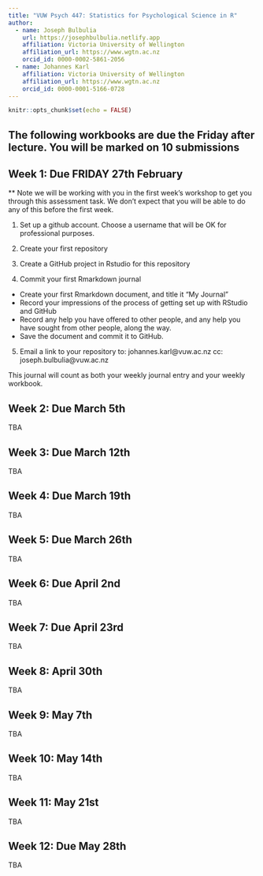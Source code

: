 ```yaml
---
title: "VUW Psych 447: Statistics for Psychological Science in R"
author:
  - name: Joseph Bulbulia
    url: https://josephbulbulia.netlify.app
    affiliation: Victoria University of Wellington
    affiliation_url: https://www.wgtn.ac.nz
    orcid_id: 0000-0002-5861-2056
  - name: Johannes Karl 
    affiliation: Victoria University of Wellington
    affiliation_url: https://www.wgtn.ac.nz
    orcid_id: 0000-0001-5166-0728
---
```


```r
knitr::opts_chunk$set(echo = FALSE)
```


## The following workbooks are due the Friday after lecture. You will be marked on 10 submissions

## Week 1: Due FRIDAY 27th February

** Note we will be working with you in the first week's workshop to get you through this assessment task. We don't expect that you will be able to do any of this before the first week. 

  1.  Set up a github account. Choose a username that will be OK for professional purposes.

  2.  Create your first repository
  
  3.  Create a GitHub project in Rstudio for this repository

  4.  Commit your first  Rmarkdown journal
  - Create your first Rmarkdown document, and title it "My Journal" 
  - Record your impressions of the process of getting set up with RStudio and GitHub
  - Record any help you have offered to other people, and any help you have sought from other people, along the way. 
  - Save the document and commit it to GitHub. 

  5.  Email a link to your repository to: 
  johannes.karl@vuw.ac.nz 
  cc: joseph.bulbulia@vuw.ac.nz 
  
This journal will count as both your weekly journal entry and your weekly workbook.  


## Week 2: Due March 5th

TBA


## Week 3: Due March 12th
TBA


## Week 4: Due March 19th
TBA

## Week 5: Due March 26th
TBA

## Week 6: Due April 2nd
TBA

## Week 7: Due April 23rd 
TBA

## Week 8: April 30th 
TBA

## Week 9: May 7th
TBA

## Week 10: May 14th
TBA

## Week 11: May 21st
TBA

## Week 12: Due May 28th
TBA









